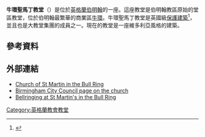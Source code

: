 {{Infobox church
|name                   = 牛環聖馬丁教堂
|fullname               = 
|image                  = St Martin's Birmingham2.JPG
|imagesize              = 
|imagelink              = 
|imagealt               = 
|landscape              = 
|caption                = 2009年
|coordinates            =  {{coord|52|28|37.2|N|1|53|35.52|W|type:landmark_region:GB|display=title}} 
|osgraw                 =  <!--  TEXT --> 
|osgridref              =  <!-- {{gbmappingsmall|TEXT}} -->
|location               = [[伯明翰|伯明翰]]
|country                = [[英格蘭|英格蘭]]

|denomination           = [[英格蘭教會|英格蘭教會]]
|previous denomination  = 
|churchmanship          = {{Link-en|低教會派|Low church}}
|membership             = 
|attendance             = 
|website                = [http://www.bullring.org bullring.org]

|former name            = 
|dedication             = [[都爾的瑪爾定|都爾的聖馬丁]]
|dedicated date         = 
|consecrated date       = 
|cult                   = 
|relics                 = 
|events                 = 
|past bishop            = 
|people                 = 

|status                 = 
|functional status      = 
|heritage designation   = [[登錄建築|二級登錄建築]]<ref name="NHLE">{{cite web |url=https://historicengland.org.uk/listing/the-list/list-entry/1075690 |title=Parish Church of St Martin |author=<!--Staff writer(s); no by-line.--> |date= |website=historicengland.org.uk |language=en |access-date=2019-05-04 |quote= |archive-date=2021-01-16 |archive-url=https://web.archive.org/web/20210116070257/https://historicengland.org.uk/listing/the-list/list-entry/1075690 |dead-url=no }}</ref>
|designated date        = 
|architect              = {{Link-en|朱利烏斯·艾佛瑞·查特文|J. A. Chatwin}}
|architectural type     = 
|style                  = 
|groundbreaking         = 
|completed date         = 
|construction cost      = 
|closed date            = 
|demolished date        = 

|capacity               =
|length                 =  {{convert|155|ft|m}} 
|width                  =  {{convert|104|ft|m}} 
|width nave             = {{convert|25|ft|m}} 
|height                 =   {{convert|60|ft|m}} 
|diameter               = <!-- {{convert|}} -->
|other dimensions       = 
|floor count            = 
|floor area             = <!-- {{convert|}} -->
|spire quantity         = 
|spire height           = {{convert|200|ft|m}} 
|materials              = 
|bells                  = 16
|bells hung             = 
|bell weight            = 

|parish                 = [[伯明翰|伯明翰]]牛環聖馬丁堂區
|deanery                = {{Link-en|伯明罕市中區|Birmingham city centre}}
|archdeaconry           = 伯明翰
|diocese                =  [[聖公會伯明翰教區|伯明罕]]
|province               = [[坎特伯雷教省|坎特伯里]]

|provost-rector         = 
|viceprovost            = 
|subdean                = 
|precentor              = 
|chancellor             = 
|canonchancellor        = 
|canon                  = 
|canonmissioner         = 
|canonpastor            = 
|canontreasurer         = 
|succentor              = 
|archdeacon             = 
|prebendary             = 
|rector                 = Stewart Jones
|vicar                  = 
|curate                 = 
|priestincharge         = 
|priest                 = 
|asstpriest             = Elsie Blair-Chappell
|minister               = 
|assistant              = Dom Wright
|honpriest              = 
|deacon                 = 
|deaconness             = 
|seniorpastor           = 
|pastor                 = 
|abbot                  = 
|chaplain               = 
|organist               = 
}}
'''牛環聖馬丁教堂'''（{{lang-en|St Martin in the Bull Ring}}）是位於[[英格蘭|英格蘭]][[伯明翰|伯明翰]]的一座{{Link-en|英格蘭教會堂區教堂|Church of England parish church}}。這座教堂是伯明翰教區原始的堂區教堂，位於伯明翰最繁華的商業區[[牛環|牛環]]。牛環聖馬丁教堂是英國{{lang|en|II*}}級[[登錄建築|保護建築]]<ref>{{cite web |url=http://www.imagesofengland.org.uk/Details/Default.aspx?id=216829 |title=Details for IoE Number: 216829 |author=<!--Staff writer(s); no by-line.--> |date= |website=[[英格蘭圖庫|imagesofengland.org.uk]] |language=en |access-date=2019-05-04 |archive-url=https://web.archive.org/web/20190715180437/http://www.imagesofengland.org.uk/Details/Default.aspx?id=216829 |archive-date=2019-07-15 |dead-url=yes }}</ref>，並且也是大教堂集團的成員之一。現在的教堂是一座維多利亞風格的建築。

==參考資料==
{{Reflist}}

==外部連結==
{{commons category|St Martin's church, Birmingham}}
*[http://www.bullring.org Church of St Martin in the Bull Ring] {{Wayback|url=http://www.bullring.org/ |date=20210120201627 }}
*[http://www.birmingham.gov.uk/cs/Satellite?c=Page&childpagename=WT-General%2FPageLayout&cid=1223092626275&pagename=BCC%2FCommon%2FWrapper%2FWrapper Birmingham City Council page on the church] {{Wayback|url=http://www.birmingham.gov.uk/cs/Satellite?c=Page&childpagename=WT-General%2FPageLayout&cid=1223092626275&pagename=BCC%2FCommon%2FWrapper%2FWrapper |date=20140807080403 }}
*[http://www.5040.co.uk/ringing/birmingham/st-martin Bellringing at St Martin's in the Bull Ring] {{Wayback|url=http://www.5040.co.uk/ringing/birmingham/st-martin |date=20201204071926 }}

[[Category:英格蘭教會教堂|Category:英格蘭教會教堂]]